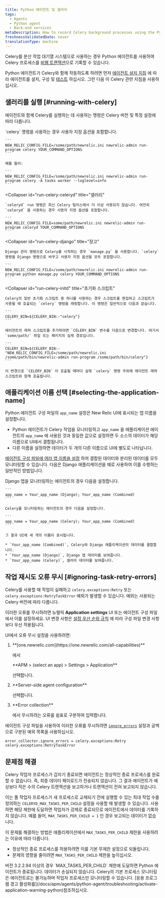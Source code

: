 ```yaml
---
title: Python 에이전트 및 셀러리
tags:
  - Agents
  - Python agent
  - Back-end services
metaDescription: How to record Celery background processes using the Python agent.
freshnessValidatedDate: never
translationType: machine
---
```


Celery를 분산 작업 대기열 시스템으로 사용하는 경우 Python 에이전트를 사용하여 Celery 프로세스를 [비웹 트랜잭션](/docs/apm/transactions/intro-transactions/monitor-background-processes-other-non-web-transactions)으로 기록할 수 있습니다.

Python 에이전트가 Celery와 함께 작동하도록 하려면 먼저 [에이전트 설치 지침](/docs/agents/python-agent/installation-and-configuration/python-agent-installation) 에 따라 에이전트를 설치, 구성 및 [테스트](/docs/agents/python-agent/installation-and-configuration/testing-python-agent) 하십시오. 그런 다음 이 Celery 관련 지침을 사용하십시오.

## 샐러리를 실행 [#running-with-celery]

에이전트와 함께 Celery를 실행하는 데 사용하는 명령은 Celery 버전 및 특정 설정에 따라 다릅니다.

<CollapserGroup>
  <Collapser
    id="run-celery-celery"
    title="셀러리"
  >
    `celery` 명령을 사용하는 경우 사용자 지정 옵션을 포함합니다.

    ```
    NEW_RELIC_CONFIG_FILE=/some/path/newrelic.ini newrelic-admin run-program celery YOUR_COMMAND_OPTIONS
    ```

    예를 들어:

    ```
    NEW_RELIC_CONFIG_FILE=/some/path/newrelic.ini newrelic-admin run-program celery -A tasks worker --loglevel=info
    ```
  </Collapser>

  <Collapser
    id="run-celery-celeryd"
    title="셀러리"
  >
    `celeryd` run 명령은 최신 Celery 릴리스에서 더 이상 사용되지 않습니다. 여전히 `celeryd` 을 사용하는 경우 사용자 지정 옵션을 포함합니다.

    ```
    NEW_RELIC_CONFIG_FILE=some/path/newrelic.ini newrelic-admin run-program celeryd YOUR_COMMAND_OPTIONS
    ```
  </Collapser>

  <Collapser
    id="run-celery-django"
    title="장고"
  >
    Django 관리 명령으로 Celery를 시작하는 경우 `manage.py` 을 사용합니다. `celery` 명령을 Django 명령으로 바꾸고 사용자 지정 옵션을 모두 포함합니다.

    ```
    NEW_RELIC_CONFIG_FILE=/some/path/newrelic.ini newrelic-admin run-program python manage.py celery YOUR_COMMAND_OPTIONS
    ```
  </Collapser>

  <Collapser
    id="run-celery-initd"
    title="초기화 스크립트"
  >
    Celery의 일반 초기화 스크립트 중 하나를 사용하는 경우 스크립트를 편집하고 스크립트가 사용될 때 호출되는 `celery` 명령을 래핑합니다. 이 명령은 일반적으로 다음과 같습니다.

    ```
    CELERY_BIN=${CELERY_BIN:-"celery"}
    ```

    에이전트의 래퍼 스크립트를 추가하려면 `CELERY_BIN` 변수를 다음으로 변경합니다. 여기서 `some/path/` 파일 또는 패키지의 실제 경로입니다.

    ```
    CELERY_BIN=${CELERY_BIN:-"NEW_RELIC_CONFIG_FILE=/some/path/newrelic.ini /some/path/bin/newrelic-admin run-program /some/path/bin/celery"}
    ```

    이 변경으로 `CELERY_BIN` 이 호출될 때마다 실제 `celery` 명령 주위에 에이전트 래퍼 스크립트와 함께 호출됩니다.
  </Collapser>
</CollapserGroup>

## 애플리케이션 이름 선택 [#selecting-the-application-name]

Python 에이전트 구성 파일의 `app_name` 설정은 New Relic UI에 표시되는 앱 이름을 설정합니다.

* Python 에이전트가 Celery 작업을 모니터링하고 `app_name` 을 애플리케이션 에이전트의 `app_name` 에 사용된 것과 동일한 값으로 설정하면 두 소스의 데이터가 해당 이름으로 UI에서 결합됩니다.
* 다른 이름을 설정하면 데이터가 두 개의 다른 이름으로 UI에 별도로 나타납니다.

[에이전트 구성 파일에 여러 앱 이름을 설정](/docs/agents/manage-apm-agents/app-naming/use-multiple-names-app) 하여 결합된 데이터와 분리된 데이터를 모두 모니터링할 수 있습니다. 다음은 Django 애플리케이션을 예로 사용하여 이를 수행하는 일반적인 방법입니다.

<CollapserGroup>
  <Collapser
    id="multiple-app-names"
    title="여러 애플리케이션 이름 사용"
  >
    Django 앱을 모니터링하는 에이전트의 경우 다음을 설정합니다.

    ```
    app_name = Your_app_name (Django); Your_app_name (Combined)
    ```

    Celery를 모니터링하는 에이전트의 경우 다음을 설정합니다.

    ```
    app_name = Your_app_name (Celery); Your_app_name (Combined)
    ```

    그 결과 UI에 세 개의 이름이 표시됩니다.

    * `Your_app_name (Combined)`, Celery와 Django 애플리케이션의 데이터를 결합합니다.
    * `Your_app_name (Django)`, Django 앱 데이터를 보여줍니다.
    * `Your_app_name (Celery)`, 셀러리 데이터를 보여줍니다.
  </Collapser>
</CollapserGroup>

## 작업 재시도 오류 무시 [#ignoring-task-retry-errors]

Celery를 사용할 때 작업이 실패하고 `celery.exceptions:Retry` 또는 `celery.exceptions:RetryTaskError` 예외가 발생할 수 있습니다. 예외는 사용되는 Celery 버전에 따라 다릅니다.

이러한 오류를 무시하려면 뉴렐릭 <DNT>**Application settings**</DNT> UI 또는 에이전트 구성 파일에서 이를 설정하세요. UI 변경 사항은 [설정 우선 순위 규칙](/docs/agents/python-agent/installation-configuration/python-agent-configuration#options) 에 따라 구성 파일 변경 사항보다 우선 적용됩니다.

UI에서 오류 무시 설정을 사용하려면:

1. <DNT>
     **[one.newrelic.com](https://one.newrelic.com/all-capabilities)**
   </DNT>

   에서

   <DNT>
     **APM > (select an app) > Settings > Application**
   </DNT>

   선택합니다.

2. <DNT>
     **Server-side agent configuration**
   </DNT>

   선택합니다.

3. <DNT>
     **Error collection**
   </DNT>

   에서 무시하려는 오류를 쉼표로 구분하여 입력합니다.

에이전트 구성 파일을 사용하여 이러한 오류를 무시하려면 [`ignore_errors`](/docs/agents/python-agent/installation-configuration/python-agent-configuration#error-ignore) 설정과 공백으로 구분된 예외 목록을 사용하십시오.

```
error_collector.ignore_errors = celery.exceptions:Retry celery.exceptions:RetryTaskError
```

## 문제점 해결

Celery 작업자 프로세스가 갑자기 종료되면 에이전트는 정상적인 종료 프로세스를 완료할 수 없습니다. 즉, 최종 데이터 페이로드가 전송되지 않습니다. 그 결과 에이전트가 예상보다 적은 수의 Celery 트랜잭션을 보고하거나 트랜잭션이 전혀 보고되지 않습니다.

이는 풀 작업자 프로세스가 새 프로세스로 교체되기 전에 실행할 수 있는 최대 작업 수를 정의하는 `CELERYD_MAX_TASKS_PER_CHILD` 설정을 사용할 때 발생할 수 있습니다. 사용하면 해당 제한에 도달하면 작업자가 강제로 종료되므로 에이전트에서 데이터를 기록하지 않습니다. 예를 들어, `MAX_TASKS_PER_CHILD = 1` 인 경우 보고되는 데이터가 없습니다.

이 문제를 해결하는 방법은 애플리케이션에서 `MAX_TASKS_PER_CHILD` 제한을 사용하려는 이유에 따라 다릅니다.

* 정상적인 종료 프로세스를 허용하려면 이를 기본 무제한 설정으로 되돌립니다.
* 문제의 영향을 줄이려면 `MAX_TASKS_PER_CHILD` 제한을 높이십시오.

<Callout variant="important">
  버전 3.2.2.94 이상의 경우 `MAX_TASKS_PER_CHILD` 제한에 도달하면 Python 에이전트가 종료됩니다. 데이터가 손실되지 않습니다.
</Callout>

<Callout variant="important">
  Celery의 기본 프로세스 모니터링은 에이전트로는 불가능하며 작업자 프로세스만 모니터링할 수 있습니다. [응용 프로그램 경고 활성화를](/docs/apm/agents/python-agent/troubleshooting/activate-application-warning-python)참조하십시오.
</Callout>
